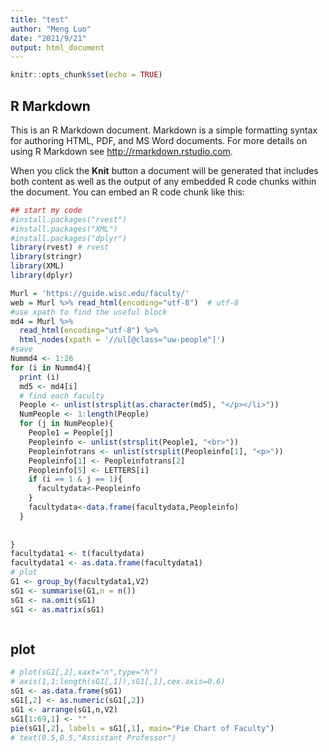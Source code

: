 ```yaml
---
title: "test"
author: "Meng Luo"
date: "2021/9/21"
output: html_document
---
```


```r
knitr::opts_chunk$set(echo = TRUE)
```

## R Markdown

This is an R Markdown document. Markdown is a simple formatting syntax for authoring HTML, PDF, and MS Word documents. For more details on using R Markdown see <http://rmarkdown.rstudio.com>.

When you click the **Knit** button a document will be generated that includes both content as well as the output of any embedded R code chunks within the document. You can embed an R code chunk like this:

```r

## start my code
#install.packages("rvest")
#install.packages("XML")
#install.packages("dplyr")
library(rvest) # rvest
library(stringr)
library(XML)
library(dplyr)

Murl = 'https://guide.wisc.edu/faculty/'
web = Murl %>% read_html(encoding="utf-8")  # utf-8
#use xpath to find the useful block
md4 = Murl %>% 
  read_html(encoding="utf-8") %>%
  html_nodes(xpath = '//ul[@class="uw-people"]')
#save
Nummd4 <- 1:26
for (i in Nummd4){
  print (i)
  md5 <- md4[i]
  # find each faculty
  People <- unlist(strsplit(as.character(md5), "</p></li>"))
  NumPeople <- 1:length(People)
  for (j in NumPeople){
    People1 = People[j]
    Peopleinfo <- unlist(strsplit(People1, "<br>"))
    Peopleinfotrans <- unlist(strsplit(Peopleinfo[1], "<p>"))
    Peopleinfo[1] <- Peopleinfotrans[2]
    Peopleinfo[5] <- LETTERS[i]
    if (i == 1 & j == 1){
      facultydata<-Peopleinfo
    }
    facultydata<-data.frame(facultydata,Peopleinfo)
  }
    
  
}
facultydata1 <- t(facultydata)
facultydata1 <- as.data.frame(facultydata1)
# plot
G1 <- group_by(facultydata1,V2)
sG1 <- summarise(G1,n = n())
sG1 <- na.omit(sG1)
sG1 <- as.matrix(sG1)



```
## plot 

```r

# plot(sG1[,2],xaxt="n",type="h")
# axis(1,1:length(sG1[,1]),sG1[,1],cex.axis=0.6)
sG1 <- as.data.frame(sG1)
sG1[,2] <- as.numeric(sG1[,2])
sG1 <- arrange(sG1,n,V2)
sG1[1:69,1] <- ""
pie(sG1[,2], labels = sG1[,1], main="Pie Chart of Faculty")
# text(0.5,0.5,"Assistant Professor")

```